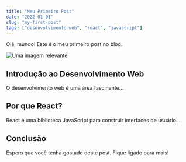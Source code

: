 ```yaml
---
title: "Meu Primeiro Post"
date: "2022-01-01"
slug: "my-first-post"
tags: ["desenvolvimento web", "react", "javascript"]
---
```






Olá, mundo! Este é o meu primeiro post no blog.


![Uma imagem relevante](./image.png)


## Introdução ao Desenvolvimento Web

O desenvolvimento web é uma área fascinante...

## Por que React?

React é uma biblioteca JavaScript para construir interfaces de usuário...

## Conclusão

Espero que você tenha gostado deste post. Fique ligado para mais!
